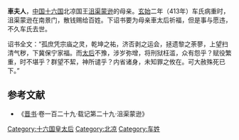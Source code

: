 {{no footnotes|time=2018-01-20T11:15:32+00:00}}
'''車夫人'''，[[中国|中国]][[十六国|十六国]]北凉国王[[沮渠蒙逊|沮渠蒙逊]]的母亲。[[玄始|玄始]]二年（413年）车氏病重时，沮渠蒙逊在南景门，散钱赐给百姓。下诏书要为母亲車太后祈福，但是事与愿违，不久车氏去世。

诏书全文：“孤庶凭宗庙之灵，乾坤之祐，济否剥之运会，拯遗黎之荼蓼，上望扫清气秽，下冀保宁家福。而[[太后|太后]]不豫，涉岁弥增，将刑狱枉滥，众有怨乎？赋役繁重，时不堪乎？群望不絜，神所谴乎？内省诸身，未知罪之攸在。可大赦殊死已下。”

==参考文献==
*《[[晋书|晋书]]·卷一百二十九·载记第二十九·沮渠蒙逊》

{{十六国凉国及夏国皇后}}

[[Category:十六国皇太后|Category:十六国皇太后]]
[[Category:北凉|Category:北凉]]
[[Category:车姓|Category:车姓]]